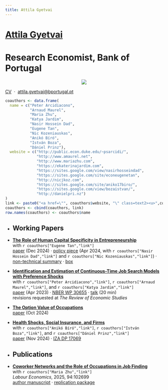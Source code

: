 ```yaml
---
title: Attila Gyetvai
---
```

<h1 class=name><a class=text1 href="pronounce">Attila Gyetvai</a></h1>
<h1 class=affil>Research Economist, Bank of Portugal</h1>

<center><a href="pronounce"><img class="photo" src="photo.jpg"/></a></center>

<p class=intro> 
  <a class=text1 href="CV_AttilaGyetvai.pdf">CV</a> &nbsp;&#183;&nbsp;
  <a class=text1 href="mailto:attila.gyetvai@bportugal.pt">attila.gyetvai@bportugal.pt</a>
</p>

```r
coauthors <- data.frame(
  name = c("Peter Arcidiacono", 
           "Arnaud Maurel", 
           "Maria Zhu", 
           "Katya Jardim",
           "Nasir Hossein Dad",
           "Eugene Tan",
           "Nic Kozeniauskas",
           "Anikó Bíró",
           "István Boza",
           "Dániel Prinz"),
  website = c("http://public.econ.duke.edu/~psarcidi/", 
              "http://www.amaurel.net", 
              "http://www.mariazhu.com", 
              "https://ekaterinajardim.com",
              "https://sites.google.com/view/nasirhosseindad",
              "https://sites.google.com/site/econeugenetan",
              "http://nicjkoz.com",
              "https://sites.google.com/site/aniko17biro/",
              "https://sites.google.com/view/bozaistvan/",
              "http://danielpri.nz")
)
link <- paste0("<a href=\"", coauthors$website, "\" class=text2><u>",coauthors$name,"</u></a>")
coauthors <- cbind(coauthors, link)
row.names(coauthors) <- coauthors$name
```


<ul>
  <li><h2>Working Papers</h2></li>
  
  <li> 
    <p> 
      <a class=text1 href="research/GT_HCEntrepRisk.pdf"><b>The Role of Human Capital Specificity in Entrepreneurship</b></a> </br>
      with `r coauthors["Eugene Tan","link"]`</br>
      <a class=text2 href="research/GT_HCEntrepRisk.pdf"><u>paper</u></a> (Dec 2024) &#183; <a class=text2 href="research/GHKT_BdP.pdf"><u>policy piece</u></a> (Apr 2024, with `r coauthors["Nasir Hossein Dad","link"]` and `r coauthors["Nic Kozeniauskas","link"]`) &#183; <a class=text2 href="research/GHKT_BdP_NTS.pdf"><u>non-technical summary</u></a> &#183; <a class=text2 href="research/GHKT_BdP_EIP.pdf"><u>box</u></a>
    </p>
  </li>
  
  <li> 
    <p> 
      <a class=text1 href="research/AGMJ_ContTimeSearch.pdf"><b>Identification and Estimation of Continuous-Time Job Search Models with Preference Shocks</b></a> </br>
      with `r coauthors["Peter Arcidiacono","link"]`, `r coauthors["Arnaud Maurel","link"]`, and `r coauthors["Katya Jardim","link"]` </br>
      <a class=text2 href="research/AGMJ_ContTimeSearch.pdf"><u>paper</u></a> (Apr 2023) &#183; 
      <a class=text2 href="https://www.nber.org/papers/w30655"><u>NBER WP 30655</u></a> &#183; 
      <a class=text2 href="https://www.youtube.com/watch?v=KIt7SwoIVzg"><u>talk</u></a> (20 min) </br>
      revisions requested at <i>The Review of Economic Studies</i>
    </p>
  </li>
  
  <li> 
    <p> 
      <a class=text1 href="research/AttilaGyetvai_JMP.pdf"><b>The Option Value of Occupations</b></a> </br>
      <a class=text2 href="research/AttilaGyetvai_JMP.pdf"><u>paper</u></a> (Oct 2024)
    </p>
  </li>
  
  <li> 
    <p>
      <a class=text1 href="research/BBGP_HealthShocks.pdf"><b>Health Shocks, Social Insurance, and Firms</b></a> </br>
      with `r coauthors["Anikó Bíró","link"]`, `r coauthors["István Boza","link"]`, and `r coauthors["Dániel Prinz","link"]` </br>
      <a class=text2 href="research/BBGP_HealthShocks.pdf"><u>paper</u></a> (Nov 2024) &#183; 
      <a class=text2 href="http://ftp.iza.org/dp17069.pdf"><u>IZA DP 17069</u></a>
    </p>
  </li>
</ul>


<ul>
  <li><h2>Publications</h2></li>
  
  <li> 
    <p>
      <a class=text1 href="https://doi.org/10.1016/j.labeco.2025.102699"><b>Coworker Networks and the Role of Occupations in Job Finding</b></a> </br>
      with `r coauthors["Maria Zhu","link"]` </br>
      <i>Labour Economics</i>, 2025, 94:102699 </br>
      <a class=text2 href="research/GZ_CoworkerNetworks.pdf"><u>author manuscript</u></a> &#183; 
      <a class=text2 href="research/GZ_CoworkerNetworks_code.zip"><u>replication package</u></a> </br>
    </p>
  </li>
  
</ul>
